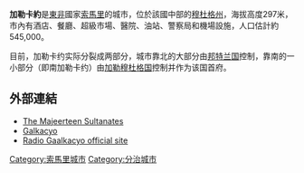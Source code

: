 {{Infobox settlement
|official_name          =加勒卡約
|other_name             =جالكعيو
|native_name            =
|nickname               = 
|settlement_type        =
|motto                  =
|image_skyline          =Kamaalhotel.jpg
|imagesize              =250px
|image_caption          =
|image_flag             = 
|flag_size              =
|image_seal             = 
|seal_size              =
|image_map              = 
|mapsize                = 
|map_caption            = 
|pushpin_map            =Somalia
|pushpin_label_position =bottom
|pushpin_mapsize        =
|pushpin_map_caption    =
|subdivision_type       =國家
|subdivision_name       ={{flag|Somalia}}
|subdivision_type1      =州
|subdivision_name1      =[[穆杜格州|穆杜格州]]
|subdivision_type2      = 联邦成员国
|subdivision_name2      = [[加勒穆杜格|加勒穆杜格]]
|government_footnotes   =
|government_type        =
|leader_title           = 
|leader_name            = 
|established_title      =  
|established_date       = 
|area_magnitude         = 
|unit_pref              =Imperial 
|area_footnotes         =
|area_total_km2         =
|area_land_km2          = 
|population_as_of       = 
|population_footnotes   =
|population_note        =
|population_total       =
|population_density_km2 =
|timezone               =[[東非時間|東非時間]]
|utc_offset             =+3
|timezone_DST           =  
|utc_offset_DST         = 
|latd=6.769722|latm=0|lats=|latNS=N
|longd=47.430833|longm=0|longs=|longEW=E
|elevation_footnotes    = 
|elevation_m            = 
|elevation_ft           = 
|postal_code_type       = 
|postal_code            =
|area_code              =
|blank_name             =
|blank_info             =
|website                = 
|footnotes              = 
}}

'''加勒卡約'''是[[東非|東非]]國家[[索馬里|索馬里]]的城市，位於該國中部的[[穆杜格州|穆杜格州]]，海拔高度297米，市內有酒店、餐廳、超級市場、醫院、油站、警察局和機場設施，人口估計約545,000。

目前，加勒卡约实际分裂成两部分，城市靠北的大部分由[[邦特兰国|邦特兰国]]控制，靠南的一小部分（即南加勒卡约）由[[加勒穆杜格国|加勒穆杜格国]]控制并作为该国首府。

==外部連結==
*[https://web.archive.org/web/20110714131151/http://www.mudugonline.com/MajertainSaltanates/Sultanate.htm The Majeerteen Sultanates]
*[http://www.geographic.org/geographic_names/name.php?uni=-4563337&fid=5778&c=somalia Galkacyo]{{Wayback|url=http://www.geographic.org/geographic_names/name.php?uni=-4563337&fid=5778&c=somalia |date=20140513090137 }}
*[https://web.archive.org/web/20060712052024/http://www.radiogaalkacyo.com/ Radio Gaalkacyo official site]

[[Category:索馬里城市|Category:索馬里城市]]
[[Category:分治城市|Category:分治城市]]
{{Somalia-stub}}